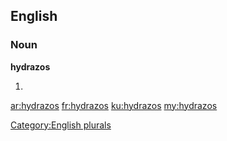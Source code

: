==English==

===Noun===
'''hydrazos'''

# {{plural of|hydrazo}}

[[Category:English plurals]]

[[ar:hydrazos]]
[[fr:hydrazos]]
[[ku:hydrazos]]
[[my:hydrazos]]